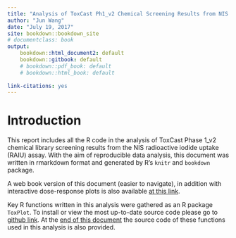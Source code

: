 ```yaml
---
title: "Analysis of ToxCast Ph1_v2 Chemical Screening Results from NIS RAIU bioassay in R"
author: "Jun Wang"
date: "July 19, 2017"
site: bookdown::bookdown_site
# documentclass: book
output: 
    bookdown::html_document2: default
    bookdown::gitbook: default
    # bookdown::pdf_book: default
    # bookdown::html_book: default
    
link-citations: yes
---
```


# Introduction
This report includes all the R code in the analysis of ToxCast Phase 1_v2 chemical library screening results from the NIS radioactive iodide uptake (RAIU) assay. With the aim of reproducible data analysis, this document was written in rmarkdown format and generated by R's `knitr` and `bookdown` package. 

A web book version of this document (easier to navigate), in addition with interactive dose-response plots is also available [at this link](https://njekin.github.io/NIS-RAIU-assay-ToxCast-Phase1_v2-screening-analysis/index.html).  


Key R functions written in this analysis were gathered as an R package `ToxPlot`. To install or view the most up-to-date source code please go to [github link](https://github.com/njekin/ToxPlot-R-Package). At the [end of this document](#source) the source code of these functions used in this analysis is also provided.



